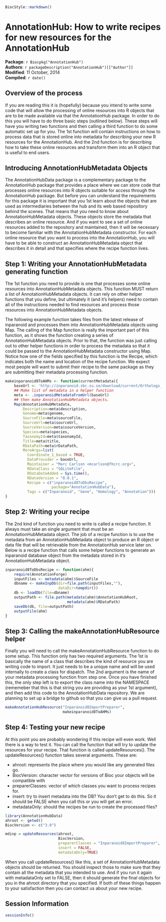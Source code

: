 <!--
% \VignetteIndexEntry{How to write recipes for new resources for the AnnotationHub}
% \VignetteDepends{AnnotationHub}
% \VignetteEngine{knitr::knitr}
-->

```r
BiocStyle::markdown()
```

# AnnotationHub: How to write recipes for new resources for the AnnotationHub

**Package**: `r Biocpkg("AnnotationHub")`<br />
**Authors**: `r packageDescription("AnnotationHub")[["Author"]] `<br />
**Modified**: 11 October, 2014<br />
**Compiled**: `r date()`


## Overview of the process

If you are reading this it is (hopefully) because you intend to write
some code that will allow the processing of online resources into R
objects that are to be made available via that the
AnnotationHub package.  In order to do this you will have
to do three basic steps (outlined below).  These steps will have you
writing two functions and then calling a third function to do some
automatic set up for you.  The 1st function will contain instructions
on how to process data that is stored online into metadata for
describing your new R resources for the AnnotationHub.  And the 2nd
function is for describing how to take these online resources and
transform them into an R object that is useful to end users.

## Introducing AnnotationHubMetadata Objects

The AnnotationHubData package is a complementary package to
the AnnotationHub package that provides a place where we
can store code that processes online resources into R objects suitable
for access through the AnnotationHub package.  But before
you can understand the requirements for this package it is important
that you 1st learn about the objects that are used as
intermediaries between the hub and its web based repository behind the
scenes.  That means that you need to know about
AnnotationHubMetadata objects.  These objects store the
metadata that describes an online resource.  And if you want to see a
set of online resources added to the repository and maintained, then
it will be necessary to become familiar with the
AnnotationHubMetadata constructor.  For each online
resource that you want to process into the AnnotationHub, you will
have to be able to construct an AnnotationHubMetadata object that describes it in detail and that specifies where the recipe
function lives.



## Step 1: Writing your AnnotationHubMetadata generating function
  
The 1st function you need to provide is one that processes some online
resources into AnnotationHubMetadata objects.  This function
MUST return a list of AnnotationHubMetadata objects.  It can
rely on other helper functions that you define, but ultimately it (and it's helpers) need to contain all of the instructions needed to find resources and process those resources into AnnotationHubMetadata objects.

The following example function takes files from the latest release of inparanoid and processes them into AnnotationHubMetadata objects using Map.
The calling of the Map function is really the important part of this
function, as it shows the function creating a series of
AnnotationHubMetadata objects.  Prior to that, the function
was just calling out to other helper functions in order to process the
metadata so that it could be passed to the
AnnotationHubMetadata constructor using Map.
Notice how one of the fields specified by this function is the Recipe,
which indicates both the name and location of the recipe function.  We
expect most people will want to submit their recipe to the same
package as they are submitting their metadata processing function.

```r
makeinparanoid8ToAHMs <- function(currentMetadata){
    baseUrl <- 'http://inparanoid.sbc.su.se/download/current/Orthologs_other_formats'
    ## Make list of metadata in a helper function
    meta <- .inparanoidMetadataFromUrl(baseUrl)
    ## then make AnnotationHubMetadata objects.
    Map(AnnotationHubMetadata,
        Description=meta$description,
        Genome=meta$genome,
        SourceFile=meta$sourceFile, 
        SourceUrl=meta$sourceUrl,
        SourceVersion=meta$sourceVersion,
        Species=meta$species,
        TaxonomyId=meta$taxonomyId,
        Title=meta$title,
        RDataPath=meta$rDataPath,
        MoreArgs=list(
          Coordinate_1_based = TRUE,
          DataProvider = baseUrl,
          Maintainer = "Marc Carlson <mcarlson@fhcrc.org>",
          RDataClass = "SQLiteFile",
          RDataDateAdded = Sys.time(),
          RDataVersion = "0.0.1",
          Recipe = c("inparanoid8ToDbsRecipe", 
                     package="AnnotationHubData"),
          Tags = c("Inparanoid", "Gene", "Homology", "Annotation")))
}
```


## Step 2: Writing your recipe 

The 2nd kind of function you need to write is called a recipe
function.  It always must take an single argument that must be an AnnotationHubMetadata object.  The job of a recipe function is to use the metadata from an AnnotationHubMetadata object to produce an R object or data file that will be retrievable from the AnnotationHub service later on.  Below is a recipe function that calls some helper functions to generate an inparanoid database object from the metadata stored in it's AnnotationHubMetadata object.

```r
inparanoid8ToDbsRecipe <- function(ahm){
    require(AnnotationForge)
    inputFiles <- metadata(ahm)$SourceFile
    dbname <- makeInpDb(dir=file.path(inputFiles,""),
                        dataDir=tempdir())
    db <- loadDb(file=dbname)
    outputPath <- file.path(metadata(ahm)$AnnotationHubRoot,
                            metadata(ahm)$RDataPath)
    saveDb(db, file=outputPath) 
    outputFile(ahm)
}
```


## Step 3: Calling the makeAnnotationHubResource helper

Finally you will need to call the
makeAnnotationHubResource function to do some setup.  This
function only has two required arguments.  The 1st is basically the
name of a class that describes the kind of resource you are writing
code to import.  It just needs to be a unique name and will be used internally to create a class for dispatch.  The 2nd argument
is the name of your metadata processing function from step one.  Once
you have finished this, the only step left is to export the class name
into the NAMESPACE (rememeber that this is that string you are providing as your 1st argument), and then add this code to the AnnotationHubData repository.  We are planning to set up a bridge to github so that you can give us a pull request.  

```r
makeAnnotationHubResource("Inparanoid8ImportPreparer",
                          makeinparanoid8ToAHMs)
```


## Step 4: Testing your new recipe

At this point you are probably wondering if this recipe will even work.  Well there is a way to test it.  You can call the function that will try to update the resources for your recipe.  That function is called updateResources(). The updateResources() function takes several arguments.  These are:

* ahroot: represents the place where you would like any generated files go.
* BiocVersion: character vector for versions of Bioc your objects will be compatible with
* preparerClasses: vector of which classes you want to process recipes for.
* insert: try to insert metadata into the DB? You don't get to do this.  So it should be FALSE when you call this or you will get an error.
* metadataOnly: should the recipes be run to create the processed files?

```r
library(AnnotationHubData)
ahroot <- getwd()
BiocVersion <- c("3.0")  

mdinp = updateResources(ahroot, 
                        BiocVersion,
                        preparerClasses = "Inparanoid8ImportPreparer",
                        insert = FALSE,
                        metadataOnly=TRUE)     
```

When you call updateResources() like this, a set of AnnotationHubMetadata objects should be returned.  You should inspect those to make sure that they contain all the metadata that you intended to use.  And if you run it again with metadataOnly set to FALSE, then it should generate the final objects for you in the ahroot directory that you specified.  If both of these things happen to your satisfaction then you can contact us about your new recipe.


## Session Information

```r
sessionInfo()
```





